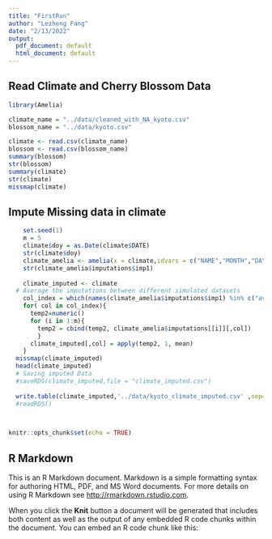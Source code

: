 ```yaml
---
title: "FirstRun"
author: "Lezheng Fang"
date: "2/13/2022"
output:
  pdf_document: default
  html_document: default
---
```



## Read Climate and Cherry Blossom Data
```r
library(Amelia)

climate_name = "../data/cleaned_with_NA_kyoto.csv"
blossom_name = "../data/kyoto.csv"

climate <- read.csv(climate_name)
blossom <- read.csv(blossom_name)
summary(blossom)
str(blossom)
summary(climate)
str(climate)
missmap(climate)
```

## Impute Missing data in climate
```r
    set.seed(1)    
    m = 5
    climate$doy = as.Date(climate$DATE)
    str(climate$doy)
    climate_amelia <- amelia(x = climate,idvars = c("NAME","MONTH","DAY","YEAR","DATE","year"),ts ="doy",m=m)
    str(climate_amelia$imputations$imp1)
  
    climate_imputed <- climate
  # Average the imputations between different simulated datasets
    col_index = which(names(climate_amelia$imputations$imp1) %in% c("average_temperature", "max_temperature","min_temperature","Rain_cm"))
    for( col in col_index){
      temp2=numeric() 
      for (i in 1:m){
        temp2 = cbind(temp2, climate_amelia$imputations[[i]][,col]) 
        }
      climate_imputed[,col] = apply(temp2, 1, mean) 
    }
  missmap(climate_imputed)
  head(climate_imputed)
  # Saving imputed Data
  #saveRDS(climate_imputed,file = "climate_imputed.csv")
  
  write.table(climate_imputed,'../data/kyoto_climate_imputed.csv' ,sep=",", col.names = c(names(climate_imputed)), row.names = FALSE)
  #readRDS()
  
```

```r

```


```r
knitr::opts_chunk$set(echo = TRUE)
```

## R Markdown

This is an R Markdown document. Markdown is a simple formatting syntax for authoring HTML, PDF, and MS Word documents. For more details on using R Markdown see <http://rmarkdown.rstudio.com>.

When you click the **Knit** button a document will be generated that includes both content as well as the output of any embedded R code chunks within the document. You can embed an R code chunk like this:

